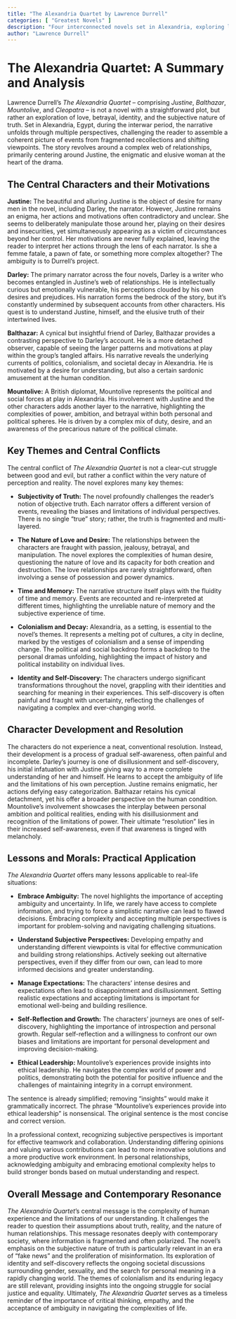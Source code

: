 ```yaml
---
title: "The Alexandria Quartet by Lawrence Durrell"
categories: [ "Greatest Novels" ]
description: "Four interconnected novels set in Alexandria, exploring love and modern life."
author: "Lawrence Durrell"
---
```

# The Alexandria Quartet: A Summary and Analysis

Lawrence Durrell's *The Alexandria Quartet* – comprising *Justine*, *Balthazar*, *Mountolive*, and *Cleopatra* – is not a novel with a straightforward plot, but rather an exploration of love, betrayal, identity, and the subjective nature of truth. Set in Alexandria, Egypt, during the interwar period, the narrative unfolds through multiple perspectives, challenging the reader to assemble a coherent picture of events from fragmented recollections and shifting viewpoints. The story revolves around a complex web of relationships, primarily centering around Justine, the enigmatic and elusive woman at the heart of the drama.

## The Central Characters and their Motivations

**Justine:** The beautiful and alluring Justine is the object of desire for many men in the novel, including Darley, the narrator. However, Justine remains an enigma, her actions and motivations often contradictory and unclear. She seems to deliberately manipulate those around her, playing on their desires and insecurities, yet simultaneously appearing as a victim of circumstances beyond her control. Her motivations are never fully explained, leaving the reader to interpret her actions through the lens of each narrator. Is she a femme fatale, a pawn of fate, or something more complex altogether? The ambiguity is to Durrell's project.

**Darley:** The primary narrator across the four novels, Darley is a writer who becomes entangled in Justine's web of relationships. He is intellectually curious but emotionally vulnerable, his perceptions clouded by his own desires and prejudices. His narration forms the bedrock of the story, but it's constantly undermined by subsequent accounts from other characters. His quest is to understand Justine, himself, and the elusive truth of their intertwined lives.

**Balthazar:**  A cynical but insightful friend of Darley, Balthazar provides a contrasting perspective to Darley's account.  He is a more detached observer, capable of seeing the larger patterns and motivations at play within the group's tangled affairs.  His narrative reveals the underlying currents of politics, colonialism, and societal decay in Alexandria. He is motivated by a desire for understanding, but also a certain sardonic amusement at the human condition.

**Mountolive:**  A British diplomat, Mountolive represents the political and social forces at play in Alexandria. His involvement with Justine and the other characters adds another layer to the narrative, highlighting the complexities of power, ambition, and betrayal within both personal and political spheres. He is driven by a complex mix of duty, desire, and an awareness of the precarious nature of the political climate.


## Key Themes and Central Conflicts

The central conflict of *The Alexandria Quartet* is not a clear-cut struggle between good and evil, but rather a conflict within the very nature of perception and reality.  The novel explores many key themes:

* **Subjectivity of Truth:** The novel profoundly challenges the reader's notion of objective truth. Each narrator offers a different version of events, revealing the biases and limitations of individual perspectives. There is no single "true" story; rather, the truth is fragmented and multi-layered.

* **The Nature of Love and Desire:** The relationships between the characters are fraught with passion, jealousy, betrayal, and manipulation. The novel explores the complexities of human desire, questioning the nature of love and its capacity for both creation and destruction.  The love relationships are rarely straightforward, often involving a sense of possession and power dynamics.

* **Time and Memory:** The narrative structure itself plays with the fluidity of time and memory. Events are recounted and re-interpreted at different times, highlighting the unreliable nature of memory and the subjective experience of time.

* **Colonialism and Decay:** Alexandria, as a setting, is essential to the novel's themes. It represents a melting pot of cultures, a city in decline, marked by the vestiges of colonialism and a sense of impending change. The political and social backdrop forms a backdrop to the personal dramas unfolding, highlighting the impact of history and political instability on individual lives.

* **Identity and Self-Discovery:** The characters undergo significant transformations throughout the novel, grappling with their identities and searching for meaning in their experiences.  This self-discovery is often painful and fraught with uncertainty, reflecting the challenges of navigating a complex and ever-changing world.


## Character Development and Resolution

The characters do not experience a neat, conventional resolution. Instead, their development is a process of gradual self-awareness, often painful and incomplete. Darley's journey is one of disillusionment and self-discovery, his initial infatuation with Justine giving way to a more complete understanding of her and himself. He learns to accept the ambiguity of life and the limitations of his own perception. Justine remains enigmatic, her actions defying easy categorization. Balthazar retains his cynical detachment, yet his offer a broader perspective on the human condition. Mountolive's involvement showcases the interplay between personal ambition and political realities, ending with his disillusionment and recognition of the limitations of power. Their ultimate “resolution” lies in their increased self-awareness, even if that awareness is tinged with melancholy.


## Lessons and Morals: Practical Application

*The Alexandria Quartet* offers many lessons applicable to real-life situations:

* **Embrace Ambiguity:** The novel highlights the importance of accepting ambiguity and uncertainty. In life, we rarely have access to complete information, and trying to force a simplistic narrative can lead to flawed decisions. Embracing complexity and accepting multiple perspectives is important for problem-solving and navigating challenging situations.

* **Understand Subjective Perspectives:**  Developing empathy and understanding different viewpoints is vital for effective communication and building strong relationships.  Actively seeking out alternative perspectives, even if they differ from our own, can lead to more informed decisions and greater understanding.

* **Manage Expectations:** The characters' intense desires and expectations often lead to disappointment and disillusionment. Setting realistic expectations and accepting limitations is important for emotional well-being and building resilience.

* **Self-Reflection and Growth:** The characters' journeys are ones of self-discovery, highlighting the importance of introspection and personal growth. Regular self-reflection and a willingness to confront our own biases and limitations are important for personal development and improving decision-making.

* **Ethical Leadership:** Mountolive's experiences provide insights into ethical leadership. He navigates the complex world of power and politics, demonstrating both the potential for positive influence and the challenges of maintaining integrity in a corrupt environment.

The sentence is already simplified; removing "insights" would make it grammatically incorrect.  The phrase "Mountolive's experiences provide into ethical leadership" is nonsensical.  The original sentence is the most concise and correct version.

In a professional context, recognizing subjective perspectives is important for effective teamwork and collaboration. Understanding differing opinions and valuing various contributions can lead to more innovative solutions and a more productive work environment. In personal relationships, acknowledging ambiguity and embracing emotional complexity helps to build stronger bonds based on mutual understanding and respect.


## Overall Message and Contemporary Resonance

*The Alexandria Quartet*'s central message is the complexity of human experience and the limitations of our understanding. It challenges the reader to question their assumptions about truth, reality, and the nature of human relationships. This message resonates deeply with contemporary society, where information is fragmented and often polarized. The novel's emphasis on the subjective nature of truth is particularly relevant in an era of “fake news” and the proliferation of misinformation. Its exploration of identity and self-discovery reflects the ongoing societal discussions surrounding gender, sexuality, and the search for personal meaning in a rapidly changing world. The themes of colonialism and its enduring legacy are still relevant, providing insights into the ongoing struggle for social justice and equality. Ultimately, *The Alexandria Quartet* serves as a timeless reminder of the importance of critical thinking, empathy, and the acceptance of ambiguity in navigating the complexities of life.

